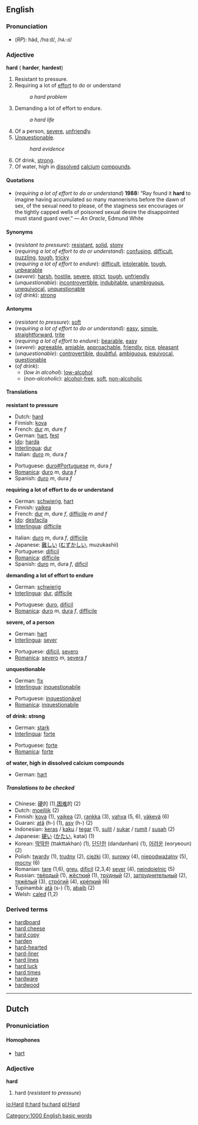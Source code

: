 ==English==
===Pronunciation===
*(''RP''): häd, /hɑːd/, /<tt>hA:d</tt>/

===Adjective===
'''hard''' ({{compar}} '''harder''', {{superl}} '''hardest''')

#Resistant to pressure.
#Requiring a lot of [[effort]] to do or understand
#:''a hard problem''
#Demanding a lot of effort to endure.
#:''a hard life''
#Of a person, [[severe]], [[unfriendly]].
#[[Unquestionable]].
#:''hard evidence''
#Of drink, [[strong]].
#Of water, high in [[dissolve]]d [[calcium]] [[compound]]s.

====Quotations====
*(''requiring a lot of effort to do or understand'') '''1988:''' “Ray found it '''hard''' to imagine having accumulated so many mannerisms before the dawn of sex, of the sexual need to please, of the staginess sex encourages or the tightly capped wells of poisoned sexual desire the disappointed must stand guard over.” &mdash; ''An Oracle'', Edmund White

====Synonyms====
*(''resistant to pressure''): [[resistant]], [[solid]], [[stony]]
*(''requiring a lot of effort to do or understand''): [[confusing]], [[difficult]], [[puzzling]], [[tough]], [[tricky]]
*(''requiring a lot of effort to endure''): [[difficult]], [[intolerable]], [[tough]], [[unbearable]]
*(''severe''): [[harsh]], [[hostile]], [[severe]], [[strict]], [[tough]], [[unfriendly]]
*(''unquestionable''): [[incontrovertible]], [[indubitable]], [[unambiguous]], [[unequivocal]], [[unquestionable]]
*(''of drink''): [[strong]]

====Antonyms====
*(''resistant to pressure''): [[soft]]
*(''requiring a lot of effort to do or understand''): [[easy]], [[simple]], [[straightforward]], [[trite]]
*(''requiring a lot of effort to endure''): [[bearable]], [[easy]]
*(''severe''): [[agreeable]], [[amiable]], [[approachable]], [[friendly]], [[nice]], [[pleasant]]
*(''unquestionable''): [[controvertible]], [[doubtful]], [[ambiguous]], [[equivocal]], [[questionable]]
*(''of drink''):
**(''low in alcohol''): [[low-alcohol]]
**(''non-alcoholic''): [[alcohol-free]], [[soft]], [[non-alcoholic]]

====Translations====

'''resistant to pressure'''
{{top}}
*Dutch: [[hard#Dutch|hard]]
*Finnish: [[kova]]
*French: [[dur#French|dur]] ''m'', dure ''f''
*German: [[hart#German|hart]], [[fest#German|fest]]
*[[Ido]]: [[harda]]
*[[Interlingua]]: [[dur#Interlingua|dur]]
*Italian: [[duro#Spanish|duro]] ''m'', dura ''f''
{{mid}}
*Portuguese: [[duro#Portuguese]] ''m'', dura ''f''
*[[Romanica]]: [[duro#Romanica|duro]] ''m'', [[dura#Romanica|dura]] ''f''
*Spanish: [[duro#Spanish|duro]] ''m'', dura ''f''
{{bottom}}

'''requiring a lot of effort to do or understand'''
{{top}}
*German: [[schwierig]], [[hart#German|hart]]
*Finnish: [[vaikea]]
*French: [[dur]] ''m'', dure ''f'', [[difficile#French|difficile]] ''m and f''
*[[Ido]]: [[desfacila]]
*[[Interlingua]]: [[difficile#Interlingua|difficile]]
{{mid}}
*Italian: [[duro]] ''m'', dura ''f'', [[difficile#Italian|difficile]]
*Japanese: [[難しい]] ([[むずかしい]], muzukashii)
*Portuguese: [[difícil]]
*[[Romanica]]: [[difficile#Romanica|difficile]]
*Spanish: [[duro#Spanish|duro]] ''m'', dura ''f'', [[dificil]]
{{bottom}}

'''demanding a lot of effort to endure'''
{{top}}
*German: [[schwierig]]
*[[Interlingua]]: [[dur]], [[difficile]]
{{mid}}
*Portuguese: [[duro#Portuguese|duro]], [[difícil]]
*[[Romanica]]: [[duro#Romanica|duro]] ''m'', [[dura#Romanica|dura]] ''f'', [[difficile#Romanica|difficile]]
{{bottom}}

'''severe, of a person'''
{{top}}
*German: [[hart#German|hart]]
*[[Interlingua]]: [[sever#Interlingua|sever]]
{{mid}}
*Portuguese: [[difícil]], [[severo#Portuguese|severo]]
*[[Romanica]]: [[severo#Romanica|severo]] ''m'', [[severa#Romanica|severa]] ''f''
{{bottom}}

'''unquestionable'''
{{top}}
*German: [[fix#German|fix]] 
*[[Interlingua]]: [[inquestionabile]]
{{mid}}
*Portuguese: [[inquestionável]]
*[[Romanica]]: [[inquestionabile]]
{{bottom}}

'''of drink: strong'''
{{top}}
*German: [[stark#German|stark]]
*[[Interlingua]]: [[forte#Interlingua|forte]]
{{mid}}
*Portuguese: [[forte#Portuguese|forte]]
*[[Romanica]]: [[forte#Romanica|forte]]
{{bottom}}

'''of water, high in dissolved calcium compounds'''
{{top}}
*German: [[hart]]
{{mid}}
{{bottom}}

=====Translations to be checked=====
<!--Remove this section once all of the translations below have been moved into the tables above.-->
{{checktrans}}

*Chinese: [[硬]]的 (1),[[困难]]的 (2)
*Dutch: [[moeilijk]] (2)
*Finnish: [[kova]] (1), [[vaikea]] (2), [[rankka]] (3), [[vahva]] (5, 6), [[väkevä]] (6)
*Guarani: [[atã]] (h-) (1), [[asy]] (h-) (2)
*Indonesian: [[keras]] / [[kaku]] / [[tegar]] (1), [[sulit]] / [[sukar]] / [[rumit]] / [[susah]] (2)
*Japanese: [[硬い]] ([[かたい]], katai) (1)
*Korean: [[딱딱한]] (ttakttakhan) (1), [[단단한]] (dandanhan) (1), [[어려운]] (eoryeoun) (2)
*Polish: [[twardy]] (1), [[trudny]] (2), [[ciężki]] (3), [[surowy]] (4), [[niepodważalny]] (5), [[mocny]] (6)
*Romanian: [[tare#Romanian|tare]] (1,6), [[greu]], [[dificil]] (2,3,4) [[sever]] (4), [[neindoielnic]] (5)
*Russian: [[твёрдый]] (1), [[жёсткий]] (1), [[трýдный]] (2), [[затруднительный]] (2), [[тяжёлый]] (3), [[стрóгий]] (4), [[крéпкий]] (6)
*Tupinambá: [[atã]] (s-) (1), [[abaíb]] (2)
*Welsh: [[caled]] (1,2)

===Derived terms===
*[[hardboard]]
*[[hard cheese]]<!-- = hard luck-->
*[[hard copy]]
*[[harden]]
*[[hard-hearted]]
*[[hard-liner]]
*[[hard lines]]
*[[hard luck]]
*[[hard times]]
*[[hardware]]
*[[hardwood]]

----
==Dutch==
===Pronuniciation===
====Homophones====
*[[hart#Dutch|hart]]<!--is this a Dutch word or the English?  If the English, it should be removed - Wiktionary does not support translingual homophones-->

===Adjective===
'''hard'''<!--what is this? (harde)-->

#hard (''resistant to pressure'')

[[Category:1000 English basic words]]

[[io:Hard]]
[[it:hard]]
[[hu:hard]]
[[pl:Hard]]